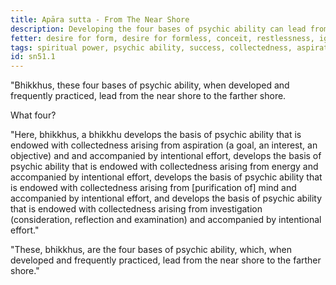 ```yaml
---
title: Apāra sutta - From The Near Shore
description: Developing the four bases of psychic ability can lead from the near shore to the farther shore.
fetter: desire for form, desire for formless, conceit, restlessness, ignorance
tags: spiritual power, psychic ability, success, collectedness, aspiration, persistence, energy, mind, investigation, reflection, close examination, sn, sn45-56, sn51
id: sn51.1
---
```


"Bhikkhus, these four bases of psychic ability, when developed and frequently practiced, lead from the near shore to the farther shore.

What four?

"Here, bhikkhus, a bhikkhu develops the basis of psychic ability that is endowed with collectedness arising from aspiration (a goal, an interest, an objective) and and accompanied by intentional effort, develops the basis of psychic ability that is endowed with collectedness arising from energy and accompanied by intentional effort, develops the basis of psychic ability that is endowed with collectedness arising from [purification of] mind and accompanied by intentional effort, and develops the basis of psychic ability that is endowed with collectedness arising from investigation (consideration, reflection and examination) and accompanied by intentional effort."

"These, bhikkhus, are the four bases of psychic ability, which, when developed and frequently practiced, lead from the near shore to the farther shore."